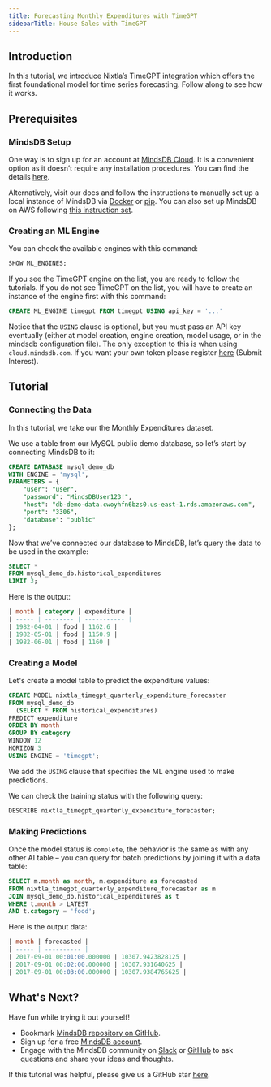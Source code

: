 ```yaml
---
title: Forecasting Monthly Expenditures with TimeGPT
sidebarTitle: House Sales with TimeGPT
---
```


## Introduction

In this tutorial, we introduce Nixtla’s TimeGPT integration which offers the first foundational model for time series forecasting. Follow along to see how it works.

## Prerequisites

### MindsDB Setup

One way is to sign up for an account at [MindsDB Cloud](https://cloud.mindsdb.com/). It is a convenient option as it doesn’t require any installation procedures. You can find the details [here](/setup/cloud).

Alternatively, visit our docs and follow the instructions to manually set up a local instance of MindsDB via [Docker](/setup/self-hosted/docker) or [pip](/setup/self-hosted/pip/source). You can also set up MindsDB on AWS following [this instruction set](https://aws.amazon.com/marketplace/pp/prodview-2nmhvskydmyrw).

### Creating an ML Engine

You can check the available engines with this command:

```sql
SHOW ML_ENGINES;
```

If you see the TimeGPT engine on the list, you are ready to follow the tutorials. If you do not see TimeGPT on the list, you will have to create an instance of the engine first with this command:

```sql
CREATE ML_ENGINE timegpt FROM timegpt USING api_key = '...'
```

Notice that the `USING` clause is optional, but you must pass an API key eventually (either at model creation, engine creation, model usage, or in the mindsdb configuration file). The only exception to this is when using `cloud.mindsdb.com`. If you want your own token please register [here](https://www.nixtla.io/) (Submit Interest).


## Tutorial

### Connecting the Data

In this tutorial, we take our the Monthly Expenditures dataset.

We use a table from our MySQL public demo database, so let’s start by connecting MindsDB to it:

```sql
CREATE DATABASE mysql_demo_db
WITH ENGINE = 'mysql',
PARAMETERS = {
    "user": "user",
    "password": "MindsDBUser123!",
    "host": "db-demo-data.cwoyhfn6bzs0.us-east-1.rds.amazonaws.com",
    "port": "3306",
    "database": "public"
};
```

Now that we’ve connected our database to MindsDB, let’s query the data to be used in the example:

```sql
SELECT *
FROM mysql_demo_db.historical_expenditures
LIMIT 3;
```

Here is the output:

```sql
| month | category | expenditure |
| ----- | -------- | ----------- |
| 1982-04-01 | food | 1162.6 |
| 1982-05-01 | food | 1150.9 |
| 1982-06-01 | food | 1160 |
```

### Creating a Model

Let's create a model table to predict the expenditure values:

```sql
CREATE MODEL nixtla_timegpt_quarterly_expenditure_forecaster
FROM mysql_demo_db
  (SELECT * FROM historical_expenditures)
PREDICT expenditure
ORDER BY month
GROUP BY category
WINDOW 12
HORIZON 3
USING ENGINE = 'timegpt';
```

We add the `USING` clause that specifies the ML engine used to make predictions.

We can check the training status with the following query:

```sql
DESCRIBE nixtla_timegpt_quarterly_expenditure_forecaster;
```

### Making Predictions

Once the model status is `complete`, the behavior is the same as with any other AI table – you can query for batch predictions by joining it with a data table:

```sql
SELECT m.month as month, m.expenditure as forecasted
FROM nixtla_timegpt_quarterly_expenditure_forecaster as m
JOIN mysql_demo_db.historical_expenditures as t
WHERE t.month > LATEST
AND t.category = 'food';
```

Here is the output data:

```sql
| month | forecasted |
| ----- | ---------- |
| 2017-09-01 00:01:00.000000 | 10307.9423828125 |
| 2017-09-01 00:02:00.000000 | 10307.931640625 |
| 2017-09-01 00:03:00.000000 | 10307.9384765625 |
```

## What's Next?

Have fun while trying it out yourself!

- Bookmark [MindsDB repository on GitHub](https://github.com/mindsdb/mindsdb).
- Sign up for a free [MindsDB account](https://cloud.mindsdb.com/register).
- Engage with the MindsDB community on
  [Slack](https://mindsdb.com/joincommunity) or
  [GitHub](https://github.com/mindsdb/mindsdb/discussions) to ask questions and
  share your ideas and thoughts.

If this tutorial was helpful, please give us a GitHub star
[here](https://github.com/mindsdb/mindsdb).
